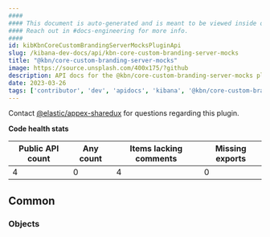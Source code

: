 ```yaml
---
####
#### This document is auto-generated and is meant to be viewed inside our experimental, new docs system.
#### Reach out in #docs-engineering for more info.
####
id: kibKbnCoreCustomBrandingServerMocksPluginApi
slug: /kibana-dev-docs/api/kbn-core-custom-branding-server-mocks
title: "@kbn/core-custom-branding-server-mocks"
image: https://source.unsplash.com/400x175/?github
description: API docs for the @kbn/core-custom-branding-server-mocks plugin
date: 2023-03-26
tags: ['contributor', 'dev', 'apidocs', 'kibana', '@kbn/core-custom-branding-server-mocks']
---
```




Contact [@elastic/appex-sharedux](https://github.com/orgs/elastic/teams/appex-sharedux) for questions regarding this plugin.

**Code health stats**

| Public API count  | Any count | Items lacking comments | Missing exports |
|-------------------|-----------|------------------------|-----------------|
| 4 | 0 | 4 | 0 |

## Common

### Objects
<DocDefinitionList data={kbnCoreCustomBrandingServerMocksObj.common.objects}/>

